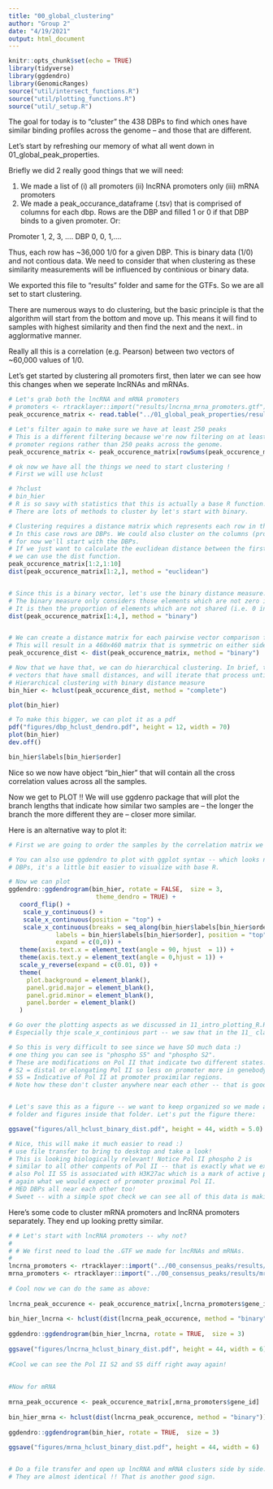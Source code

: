 ```yaml
---
title: "00_global_clustering"
author: "Group 2"
date: "4/19/2021"
output: html_document
---
```


```r
knitr::opts_chunk$set(echo = TRUE)
library(tidyverse)
library(ggdendro)
library(GenomicRanges)
source("util/intersect_functions.R")
source("util/plotting_functions.R")
source("util/_setup.R")
```

The goal for today is to "cluster" the 438 DBPs to find which ones have similar binding profiles across the genome -- and those that are different. 

Let's start by refreshing our memory of what all went down in 01_global_peak_properties.

Briefly we did 2 really good things that we will need:

1) We made a list of (i) all promoters (ii) lncRNA promoters only (iii) mRNA promoters
2) We made a peak_occurance_dataframe (.tsv) that is comprised of columns for each dbp. Rows are the DBP and filled 1 or 0 if that DBP binds to a given promoter. Or:

Promoter 1, 2, 3, ....
DBP      0, 0, 1,....

Thus, each row has ~36,000 1/0 for a given DBP. This is binary data (1/0) and not contious data. We need to consider that when clustering as these similarity measurements will be influenced by continious or binary data.

We exported this file to "results" folder and same for the GTFs. So we are all set to start clustering.



There are numerous ways to do clustering, but the basic principle is that the algorithm will start from the bottom and move up. This means it will find to samples with highest similarity and then find the next and the next.. in agglormative manner.

Really all this is a correlation (e.g. Pearson) between two vectors of ~60,000 values of 1/0. 

Let's get started by clustering all promoters first, then later we can see how this changes when we seperate lncRNAs and mRNAs.

```r
# Let's grab both the lncRNA and mRNA promoters
# promoters <- rtracklayer::import("results/lncrna_mrna_promoters.gtf")
peak_occurence_matrix <- read.table("../01_global_peak_properties/results/lncrna_mrna_promoter_peak_occurence_matrix.tsv")

# Let's filter again to make sure we have at least 250 peaks
# This is a different filtering because we're now filtering on at least 250 peaks on 
# promoter regions rather than 250 peaks across the genome.
peak_occurence_matrix <- peak_occurence_matrix[rowSums(peak_occurence_matrix) > 250, ]

# ok now we have all the things we need to start clustering !
# First we will use hclust

# ?hclust
# bin_hier
# R is so savy with statistics that this is actually a base R function!
# There are lots of methods to cluster by let's start with binary.

# Clustering requires a distance matrix which represents each row in the matrix.
# In this case rows are DBPs. We could also cluster on the columns (promoters) but
# for now we'll start with the DBPs.
# If we just want to calculate the euclidean distance between the first two rows,
# we can use the dist function.
peak_occurence_matrix[1:2,1:10]
dist(peak_occurence_matrix[1:2,], method = "euclidean")


# Since this is a binary vector, let's use the binary distance measure.
# The binary measure only considers those elements which are not zero in both vectors.
# It is then the proportion of elements which are not shared (i.e. 0 in vector 1, and 1 in vector 2).
dist(peak_occurence_matrix[1:4,], method = "binary")


# We can create a distance matrix for each pairwise vector comparison for the whole matrix now.
# This will result in a 460x460 matrix that is symmetric on either side of the diagonal.
peak_occurence_dist <- dist(peak_occurence_matrix, method = "binary")

# Now that we have that, we can do hierarchical clustering. In brief, this will cluster more closely
# vectors that have small distances, and will iterate that process until everything is in the same cluster.
# Hierarchical clustering with binary distance measure
bin_hier <- hclust(peak_occurence_dist, method = "complete")

plot(bin_hier)

# To make this bigger, we can plot it as a pdf
pdf("figures/dbp_hclust_dendro.pdf", height = 12, width = 70)
plot(bin_hier)
dev.off()

bin_hier$labels[bin_hier$order]
```

Nice so we now have object "bin_hier" that will contain all the cross correlation values across all the samples. 

Now we get to PLOT !! We will use ggdenro package that will plot the branch lengths that indicate how similar two samples are -- the longer the branch the more different they are -- closer more similar.

Here is an alternative way to plot it:

```r


# First we are going to order the samples by the correlation matrix we just made.

# You can also use ggdendro to plot with ggplot syntax -- which looks nice but for this many 
# DBPs, it's a little bit easier to visualize with base R.

# Now we can plot
ggdendro::ggdendrogram(bin_hier, rotate = FALSE,  size = 3, 
                        theme_dendro = TRUE) +
   coord_flip() +
    scale_y_continuous() +
    scale_x_continuous(position = "top") +
    scale_x_continuous(breaks = seq_along(bin_hier$labels[bin_hier$order]),
             labels = bin_hier$labels[bin_hier$order], position = "top",
             expand = c(0,0)) +
   theme(axis.text.x = element_text(angle = 90, hjust  = 1)) + 
   theme(axis.text.y = element_text(angle = 0,hjust = 1)) +
   scale_y_reverse(expand = c(0.01, 0)) +
   theme(
     plot.background = element_blank(),
     panel.grid.major = element_blank(),
     panel.grid.minor = element_blank(),
     panel.border = element_blank()
   )

# Go over the plotting aspects as we discussed in 11_intro_plotting_R.Rmd
# Especially thje scale_x_continious part -- we saw that in the 11_ class 

# So this is very difficult to see since we have SO much data :)
# one thing you can see is "phospho S5" and "phospho S2".
# These are modifications on Pol II that indicate two different states:
# S2 = distal or elongating Pol II so less on promoter more in genebody
# S5 = Indicative of Pol II at promoter proximilar regions.
# Note how these don't cluster anywhere near each other -- that is good news!


# Let's save this as a figure -- we want to keep organized so we made a ChIPseq
# folder and figures inside that folder. Let's put the figure there:

ggsave("figures/all_hclust_binary_dist.pdf", height = 44, width = 5.0)

# Nice, this will make it much easier to read :)
# use file transfer to bring to desktop and take a look!
# This is looking biologically relevant! Notice Pol II phospho 2 is
# similar to all other compents of Pol II -- that is exactly what we expect.
# also Pol II S5 is associated with H3K27ac which is a mark of active promoters
# again what we would expect of promoter proximal Pol II.
# MED DBPs all near each other too!
# Sweet -- with a simple spot check we can see all of this data is making sense!
```

Here's some code to cluster mRNA promoters and lncRNA promoters separately. They end up looking pretty similar.

```r

# # Let's start with lncRNA promoters -- why not?
# 
# # We first need to load the .GTF we made for lncRNAs and mRNAs.
# 
lncrna_promoters <- rtracklayer::import("../00_consensus_peaks/results/lncrna_promoters.gtf")
mrna_promoters <- rtracklayer::import("../00_consensus_peaks/results/mrna_promoters.gtf")
 
# Cool now we can do the same as above:
 
lncrna_peak_occurence <- peak_occurence_matrix[,lncrna_promoters$gene_id]
 
bin_hier_lncrna <- hclust(dist(lncrna_peak_occurence, method = "binary"))
 
ggdendro::ggdendrogram(bin_hier_lncrna, rotate = TRUE,  size = 3)
 
ggsave("figures/lncrna_hclust_binary_dist.pdf", height = 44, width = 6)
 
#Cool we can see the Pol II S2 and S5 diff right away again!
 
 
#Now for mRNA
 
mrna_peak_occurence <- peak_occurence_matrix[,mrna_promoters$gene_id]
 
bin_hier_mrna <- hclust(dist(lncrna_peak_occurence, method = "binary"))
 
ggdendro::ggdendrogram(bin_hier, rotate = TRUE,  size = 3)
 
ggsave("figures/mrna_hclust_binary_dist.pdf", height = 44, width = 6)


# Do a file transfer and open up lncRNA and mRNA clusters side by side:
# They are almost identical !! That is another good sign.

```


